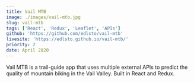 ```yaml
---
title: Vail MTB
image: ./images/vail-mtb.jpg
slug: vail-mtb
tags: ['React', 'Redux', 'Leaflet', 'APIs']
github: 'https://github.com/edlsto/vail-mtb'
livesite: 'https://edlsto.github.io/vail-mtb/'
priority: 2
date: April 2020
---
```


Vail MTB is a trail-guide app that uses multiple external APIs to predict the quality of mountain biking in the Vail Valley. Built in React and Redux.